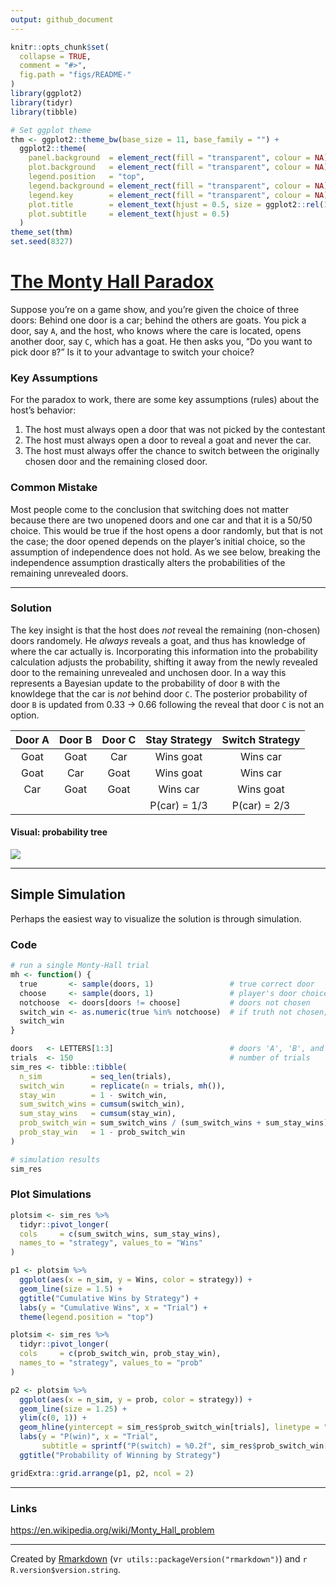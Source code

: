 ```yaml
---
output: github_document
---
```


<!-- README.md is generated from README.Rmd. Please edit that file -->

```r
knitr::opts_chunk$set(
  collapse = TRUE,
  comment = "#>",
  fig.path = "figs/README-"
)
library(ggplot2)
library(tidyr)
library(tibble)

# Set ggplot theme
thm <- ggplot2::theme_bw(base_size = 11, base_family = "") +
  ggplot2::theme(
    panel.background  = element_rect(fill = "transparent", colour = NA),
    plot.background   = element_rect(fill = "transparent", colour = NA),
    legend.position   = "top",
    legend.background = element_rect(fill = "transparent", colour = NA),
    legend.key        = element_rect(fill = "transparent", colour = NA),
    plot.title        = element_text(hjust = 0.5, size = ggplot2::rel(1.5)),
    plot.subtitle     = element_text(hjust = 0.5)
  )
theme_set(thm)
set.seed(8327)
```

<!--
### [stufield.github.io/COVID-19](https://stufield.github.io/COVID-19)
-->

# [The Monty Hall Paradox](https://stufield.github.io/monty-hall-paradox)

Suppose you're on a game show, and you're given the choice of three doors: 
Behind one door is a car; behind the others are goats. You pick a door, say 
`A`, and the host, who knows where the care is located, opens another door,
say `C`, which has a goat. He then asks you, 
"Do you want to pick door `B`?" Is it to your advantage to switch your choice?

### Key Assumptions
For the paradox to work, there are some key assumptions (rules) about the
host's behavior:

1. The host must always open a door that was not picked by the contestant
1. The host must always open a door to reveal a goat and never the car.
1. The host must always offer the chance to switch between the originally
   chosen door and the remaining closed door.

### Common Mistake
Most people come to the conclusion that switching does not matter because 
there are two unopened doors and one car and that it is a 50/50 choice.
This would be true if the host opens a door randomly, but that is not the case;
the door opened depends on the player's initial choice, so the assumption of 
independence does not hold. As we see below, breaking the independence
assumption drastically alters the probabilities of the remaining unrevealed 
doors.

--------------


### Solution
The key insight is that the host does *not* reveal the remaining (non-chosen)
doors randomely. He *always* reveals a goat, and thus has knowledge of where
the car actually is. Incorporating this information into the probability
calculation adjusts the probability, shifting it away from the newly revealed 
door to the remaining unrevealed and unchosen door. In a way this represents a 
Bayesian update to the probability of door `B` with the knowldege that
the car is *not* behind door `C`. The posterior probability of door `B`
is updated from 0.33 -> 0.66 following the reveal that door `C` is not
an option.

| Door A | Door B | Door C | Stay Strategy | Switch Strategy |
|:------:|:------:|:------:|:-------------:|:---------------:|
| Goat   | Goat   | Car    | Wins goat     | Wins car        |
| Goat   | Car    | Goat   | Wins goat     | Wins car        |
| Car    | Goat   | Goat   | Wins car      | Wins goat       |
|        |        |        | P(car) = 1/3  | P(car) = 2/3    |

#### Visual: probability tree

![](monty-hall-tree.png)

----------

## Simple Simulation
Perhaps the easiest way to visualize the solution is through simulation.

### Code
```r
# run a single Monty-Hall trial
mh <- function() {
  true       <- sample(doors, 1)                 # true correct door
  choose     <- sample(doors, 1)                 # player's door choice: 1/3
  notchoose  <- doors[doors != choose]           # doors not chosen
  switch_win <- as.numeric(true %in% notchoose)  # if truth not chosen; win by switching
  switch_win
}

doors   <- LETTERS[1:3]                          # doors 'A', 'B', and 'C'
trials  <- 150                                   # number of trials
sim_res <- tibble::tibble(
  n_sim           = seq_len(trials),
  switch_win      = replicate(n = trials, mh()),
  stay_win        = 1 - switch_win,
  sum_switch_wins = cumsum(switch_win),
  sum_stay_wins   = cumsum(stay_win),
  prob_switch_win = sum_switch_wins / (sum_switch_wins + sum_stay_wins),
  prob_stay_win   = 1 - prob_switch_win
)

# simulation results
sim_res
```

### Plot Simulations
```r
plotsim <- sim_res %>%
  tidyr::pivot_longer(
  cols     = c(sum_switch_wins, sum_stay_wins),
  names_to = "strategy", values_to = "Wins"
)

p1 <- plotsim %>%
  ggplot(aes(x = n_sim, y = Wins, color = strategy)) +
  geom_line(size = 1.5) +
  ggtitle("Cumulative Wins by Strategy") +
  labs(y = "Cumulative Wins", x = "Trial") +
  theme(legend.position = "top")

plotsim <- sim_res %>%
  tidyr::pivot_longer(
  cols     = c(prob_switch_win, prob_stay_win),
  names_to = "strategy", values_to = "prob"
)

p2 <- plotsim %>%
  ggplot(aes(x = n_sim, y = prob, color = strategy)) +
  geom_line(size = 1.25) +
  ylim(c(0, 1)) +
  geom_hline(yintercept = sim_res$prob_switch_win[trials], linetype = "dashed") +
  labs(y = "P(win)", x = "Trial",
       subtitle = sprintf("P(switch) = %0.2f", sim_res$prob_switch_win[trials])) +
  ggtitle("Probability of Winning by Strategy")

gridExtra::grid.arrange(p1, p2, ncol = 2)
```

-------------

### Links

[https://en.wikipedia.org/wiki/Monty_Hall_problem](https://en.wikipedia.org/wiki/Monty_Hall_problem)


-------------


Created by [Rmarkdown](https://github.com/rstudio/rmarkdown)
(v`r utils::packageVersion("rmarkdown")`) and `r R.version$version.string`.
